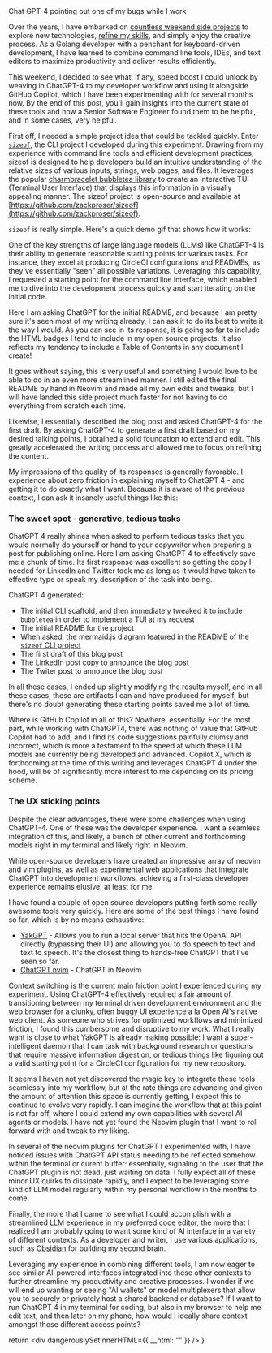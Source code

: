 
<figcaption>Chat GPT-4 pointing out one of my bugs while I work</figcaption>



Over the years, I have embarked on [countless weekend side projects](https://github.com/zackproser) to explore new technologies, [refine my skills](https://www.youtube.com/@zackproser), and simply enjoy the creative process. As a Golang developer with a penchant for keyboard-driven development, I have learned to combine command line tools, IDEs, and text editors to maximize productivity and deliver results efficiently. 

This weekend, I decided to see what, if any, speed boost I could unlock by weaving in ChatGPT-4 to my developer workflow and using it alongside GitHub Copilot, which I have been experimenting with for several months now. By the end of this post, you'll gain insights into the current state of these tools and how a Senior Software Engineer found them to be helpful, and in some cases, very helpful. 

First off, I needed a simple project idea that could be tackled quickly. Enter [`sizeof`](https://github.com/zackproser/sizeof), the CLI project I developed during this experiment. Drawing from my experience with command line tools and efficient development practices, sizeof is designed to help developers build an intuitive understanding of the relative sizes of various inputs, strings, web pages, and files. It leverages the popular [charmbracelet bubbletea library](https://github.com/charmbracelet/bubbletea) to create an interactive TUI (Terminal User Interface) that displays this information in a visually appealing manner. The sizeof project is open-source and available at [https://github.com/zackproser/sizeof](https://github.com/zackproser/sizeof).

`sizeof` is really simple. Here's a quick demo gif that shows how it works: 



One of the key strengths of large language models (LLMs) like ChatGPT-4 is their ability to generate reasonable starting points for various tasks. For instance, they excel at producing CircleCI configurations and READMEs, as they've essentially "seen" all possible variations. Leveraging this capability, I requested a starting point for the command line interface, which enabled me to dive into the development process quickly and start iterating on the initial code.



Here I am asking ChatGPT for the initial README, and because I am pretty sure it's seen most of my writing already, I can ask it to do its best to write it the way I would. As you can see in its response, it is going so far to include the HTML badges I tend to include in my open source projects. It also reflects my tendency to include a Table of Contents in any document I create!

It goes without saying, this is very useful and something I would love to be able to do in an even more streamlined manner. I still edited the final README by hand in Neovim and made all my own edits and tweaks, but I will have landed this side project much faster for not having to do everything from scratch each time.

Likewise, I essentially described the blog post and asked ChatGPT-4 for the first draft. By asking ChatGPT-4 to generate a first draft based on my desired talking points, I obtained a solid foundation to extend and edit. This greatly accelerated the writing process and allowed me to focus on refining the content.

My impressions of the quality of its responses is generally favorable. I experience about zero friction in explaining myself to ChatGPT 4 - and getting it to do exactly what I want. Because it is aware of the previous context, I can ask it insanely useful things like this: 



### The sweet spot - generative, tedious tasks

ChatGPT 4 really shines when asked to perform tedious tasks that you would normally do yourself or hand to your copywriter when preparing a post for publishing online. Here I am asking ChatGPT 4 to effectively save me a chunk of time. Its first response was excellent so getting the copy I needed for LinkedIn and Twitter took me as long as it would have taken to effective type or speak my description of the task into being. 



ChatGPT 4 generated: 
* The initial CLI scaffold, and then immediately tweaked it to include `bubbletea` in order to implement a TUI at my request
* The initial README for the project 
* When asked, the mermaid.js diagram featured in the README of the [`sizeof` CLI project](https://github.com/zackproser/sizeof)
* The first draft of this blog post 
* The LinkedIn post copy to announce the blog post
* The Twiter post to announce the blog post

In all these cases, I ended up slightly modifying the results myself, and in all these cases, these are artifacts I can and have produced for myself, but there's no doubt generating these starting points saved me a lot of time. 

Where is GitHub Copilot in all of this? Nowhere, essentially. For the most part, while working with ChatGPT4, there was nothing of value that GitHub Copilot had to add, and I find its code suggestions painfully clumsy and incorrect, which is more a testament to the speed at which these LLM models are currently being developed and advanced. Copilot X, which is forthcoming at the time of this writing and leverages ChatGPT 4 under the hood, will be of significantly more interest to me depending on its pricing scheme.

### The UX sticking points

Despite the clear advantages, there were some challenges when using ChatGPT-4.  One of these was the developer experience. I want a seamless integration of this, and likely, a bunch of other current and forthcoming models right in my terminal and likely right in Neovim. 

While open-source developers have created an impressive array of neovim and vim plugins, as well as experimental web applications that integrate ChatGPT into development workflows, achieving a first-class developer experience remains elusive, at least for me. 

I have found a couple of open source developers putting forth some really awesome tools very quickly. Here are some of the best things I have found so far, which is by no means exhaustive: 

* [YakGPT](https://github.com/yakgpt/yakgpt) - Allows you to run a local server that hits the OpenAI API directly (bypassing their UI) and allowing you to do speech to text and text to speech. It's the closest thing to hands-free ChatGPT that I've seen so far. 
* [ChatGPT.nvim](https://github.com/jackMort/ChatGPT.nvim) - ChatGPT in Neovim

Context switching is the current main friction point I experienced during my experiment. Using ChatGPT-4 effectively required a fair amount of transitioning between my terminal driven development environment and the web browser for a clunky, often buggy UI experience a la Open AI's native web client. As someone who strives for optimized workflows and minimized friction, I found this cumbersome and disruptive to my work. What I really want is close to what YakGPT is already making possible: I want a super-intelligent daemon that I can task with background research or questions that require massive information digestion, or tedious things like figuring out a valid starting point for a CircleCI configuration for my new repository. 

It seems I haven not yet discovered the magic key to integrate these tools seamlessly into my workflow, but at the rate things are advancing and given the amount of attention this space is currently getting, I expect this to continue to evolve very rapidly. I can imagine the workflow that at this point is not far off, where I could extend my own capabilities with several AI agents or models. I have not yet found the Neovim plugin that I want to roll forward with and tweak to my liking. 

In several of the neovim plugins for ChatGPT I experimented with, I have noticed issues with ChatGPT API status needing to be reflected somehow within the terminal or curent buffer: essentially, signaling to the user that the ChatGPT plugin is not dead, just waiting on data. I fully expect all of these minor UX quirks to dissipate rapidly, and I expect to be leveraging some kind of LLM model regularly within my personal workflow in the months to come.

Finally, the more that I came to see what I could accomplish with a streamlined LLM experience in my preferred code editor, the more that I realized I am probably going to want some kind of AI interface in a variety of different contexts. As a developer and writer, I use various applications, such as [Obsidian](https://obsidian.md) for building my second brain. 

Leveraging my experience in combining different tools, I am now eager to see similar AI-powered interfaces integrated into these other contexts to further streamline my productivity and creative processes. I wonder if we will end up wanting or seeing "AI wallets" or model multiplexers that allow you to securely or privately host a shared backend or database? If I want to run ChatGPT 4 in my terminal for coding, but also in my browser to help me edit text, and then later on my phone, how would I ideally share context amongst those different access points?


  return <div dangerouslySetInnerHTML={{ __html: "" }} />
}
